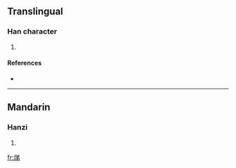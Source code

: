 ==Translingual==

===Han character===
{{Han char|rn=86|rad=火|as=07|sn=11|four=9882<sub>7</sub>|canj=火金弓竹 (FCNH)}}

# {{defn|Han|sort=火07}}

====References====
* {{Han ref|kx=0673.050|dkj=19081|dj=1081.080|hdz=32205.150|uh=710D|ud=28941|bh=D649|bd=54857}}

----

==Mandarin==

===Hanzi===
{{cmn-hanzi|pin=[[dì]] ([[di4]])|wg=ti<sup>4</sup>}}

# {{defn|Mandarin}}

[[fr:焍]]